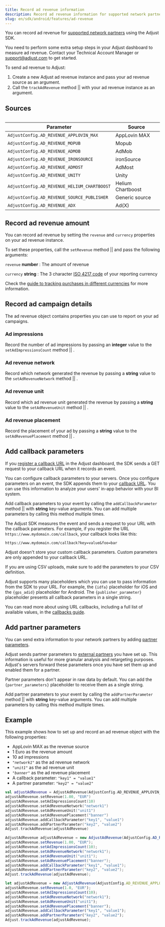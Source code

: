 ```yaml
---
title: Record ad revenue information
description: Record ad revenue information for supported network partners using the Adjust SDK.
slug: en/sdk/android/features/ad-revenue
---
```



You can record ad revenue for [supported network partners](https://help.adjust.com/en/article/ad-revenue) using the Adjust SDK.

<Callout type="important">

You need to perform some extra setup steps in your Adjust dashboard to measure ad revenue. Contact your Technical Account Manager or support@adjust.com to get started.

</Callout>

To send ad revenue to Adjust:

1. Create a new Adjust ad revenue instance and pass your ad revenue source as an argument.
2. Call the <Tooltip>`trackAdRevenue` method || <TrackAdRevenueSig /></Tooltip> with your ad revenue instance as an argument.

<TrackAdRevenue />

## Sources

<Table>

| Parameter                                   | Source            |
| ------------------------------------------- | ----------------- |
| `AdjustConfig.AD_REVENUE_APPLOVIN_MAX`      | AppLovin MAX      |
| `AdjustConfig.AD_REVENUE_MOPUB`             | Mopub             |
| `AdjustConfig.AD_REVENUE_ADMOB`             | AdMob             |
| `AdjustConfig.AD_REVENUE_IRONSOURCE`        | ironSource        |
| `AdjustConfig.AD_REVENUE_ADMOST`            | AdMost            |
| `AdjustConfig.AD_REVENUE_UNITY`             | Unity             |
| `AdjustConfig.AD_REVENUE_HELIUM_CHARTBOOST` | Helium Chartboost |
| `AdjustConfig.AD_REVENUE_SOURCE_PUBLISHER`  | Generic source    |
| `AdjustConfig.AD_REVENUE_ADX`               | Ad(X)             |

</Table>

## Record ad revenue amount

You can record ad revenue by setting the `revenue` and `currency` properties on your ad revenue instance.

To set these properties, call the <Tooltip>`setRevenue` method || <SetRevenueSig /></Tooltip> and pass the following arguments:

`revenue` **number**
: The amount of revenue

`currency` **string**
: The 3 character [ISO 4217 code](https://www.iban.com/currency-codes) of your reporting currency

<Callout type="seealso">

Check the [guide to tracking purchases in different currencies](https://help.adjust.com/en/article/currency-conversion) for more information.

</Callout>

<SetRevenue />

## Record ad campaign details

The ad revenue object contains properties you can use to report on your ad campaigns.

### Ad impressions

Record the number of ad impressions by passing an **integer** value to the <Tooltip>`setAdImpressionsCount` method || <SetAdImpressionsCountSig /></Tooltip>.

<SetAdImpressionsCount />

### Ad revenue network

Record which network generated the revenue by passing a **string** value to the <Tooltip>`setAdRevenueNetwork` method || <SetAdRevenueNetworkSig /></Tooltip>.

<SetAdRevenueNetwork />

### Ad revenue unit

Record which ad revenue unit generated the revenue by passing a **string** value to the <Tooltip>`setAdRevenueUnit` method || <SetAdRevenueUnitSig /></Tooltip>.

<SetAdRevenueUnit />

### Ad revenue placement

Record the placement of your ad by passing a **string** value to the <Tooltip>`setAdRevenuePlacement` method || <SetAdRevenuePlacementSig /></Tooltip>.

<SetAdRevenuePlacement />

## Add callback parameters

If you [register a callback URL](https://help.adjust.com/en/article/recommended-placeholders-callbacks) in the Adjust dashboard, the SDK sends a GET request to your callback URL when it records an event.

You can configure callback parameters to your servers. Once you configure parameters on an event, the SDK appends them to your [callback URL](https://help.adjust.com/en/article/raw-data-exports). You can use this information to analyze your users' in-app behavior with your BI system.

Add callback parameters to your event by calling the <Tooltip>`addCallbackParameter` method || <AddCallbackParameterSig /></Tooltip> with **string** key-value arguments. You can add multiple parameters by calling this method multiple times.

The Adjust SDK measures the event and sends a request to your URL with the callback parameters. For example, if you register the URL `https://www.mydomain.com/callback`, your callback looks like this:

```http "key=value" "foo=bar"
https://www.mydomain.com/callback?key=value&foo=bar
```

<Callout type="note">

Adjust doesn't store your custom callback parameters. Custom parameters are only appended to your callback URL.

</Callout>

If you are using CSV uploads, make sure to add the parameters to your CSV definition.

Adjust supports many placeholders which you can use to pass information from the SDK to your URL. For example, the `{idfa}` placeholder for iOS and the `{gps_adid}` placeholder for Android. The `{publisher_parameter}` placeholder presents all callback parameters in a single string.

<Callout type="seealso">

You can read more about using URL callbacks, including a full list of available values, in the [callbacks guide](https://help.adjust.com/en/article/callbacks).

</Callout>

<AddCallbackParameter />

## Add partner parameters

You can send extra information to your network partners by adding [partner parameters](https://help.adjust.com/en/article/data-sharing-ad-network#map-parameters).

Adjust sends partner parameters to [external partners](https://help.adjust.com/en/article/integrated-partners) you have set up. This information is useful for more granular analysis and retargeting purposes. Adjust's servers forward these parameters once you have set them up and enabled them for a partner.

<Callout type="note">

Partner parameters don't appear in raw data by default. You can add the `{partner_parameters}` placeholder to receive them as a single string.

</Callout>

Add partner parameters to your event by calling the <Tooltip>`addPartnerParameter` method || <AddPartnerParameterSig /></Tooltip> with **string** key-value arguments. You can add multiple parameters by calling this method multiple times.

<AddPartnerParameter />

## Example

This example shows how to set up and record an ad revenue object with the following properties:

-  AppLovin MAX as the revenue source
-  1 Euro as the revenue amount
-  10 ad impressions
-  _`"network1"`_ as the ad revenue network
-  _`"unit1"`_ as the ad revenue unit
-  _`"banner"`_ as the ad revenue placement
-  A callback parameter: `"key1" = "value1"`
-  A partner parameter: `"key2" = "value2"`

<Tabs>
<Tab title="Kotlin" sync="kotlin">

```kotlin
val adjustAdRevenue = AdjustAdRevenue(AdjustConfig.AD_REVENUE_APPLOVIN_MAX)
adjustAdRevenue.setRevenue(1.00, "EUR")
adjustAdRevenue.setAdImpressionsCount(10)
adjustAdRevenue.setAdRevenueNetwork("network1")
adjustAdRevenue.setAdRevenueUnit("unit1")
adjustAdRevenue.setAdRevenuePlacement("banner")
adjustAdRevenue.addCallbackParameter("key1", "value1")
adjustAdRevenue.addPartnerParameter("key2", "value2")
Adjust.trackAdRevenue(adjustAdRevenue)
```

</Tab>
<Tab title="Java" sync="java">

```java
AdjustAdRevenue adjustAdRevenue = new AdjustAdRevenue(AdjustConfig.AD_REVENUE_APPLOVIN_MAX);
adjustAdRevenue.setRevenue(1.00, "EUR");
adjustAdRevenue.setAdImpressionsCount(10);
adjustAdRevenue.setAdRevenueNetwork("network1");
adjustAdRevenue.setAdRevenueUnit("unit1");
adjustAdRevenue.setAdRevenuePlacement("banner");
adjustAdRevenue.addCallbackParameter("key1", "value1");
adjustAdRevenue.addPartnerParameter("key2", "value2");
Adjust.trackAdRevenue(adjustAdRevenue);
```

</Tab>

<Tab title="Javascript" sync="js">

```js
let adjustAdRevenue = new AdjustAdRevenue(AdjustConfig.AD_REVENUE_APPLOVIN_MAX);
adjustAdRevenue.setRevenue(1.0, "EUR");
adjustAdRevenue.setAdImpressionsCount(10);
adjustAdRevenue.setAdRevenueNetwork("network1");
adjustAdRevenue.setAdRevenueUnit("unit1");
adjustAdRevenue.setAdRevenuePlacement("banner");
adjustAdRevenue.addCallbackParameter("key1", "value1");
adjustAdRevenue.addPartnerParameter("key2", "value2");
Adjust.trackAdRevenue(adjustAdRevenue);
```

</Tab>
</Tabs>
